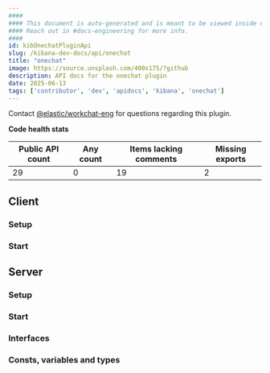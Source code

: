 ```yaml
---
####
#### This document is auto-generated and is meant to be viewed inside our experimental, new docs system.
#### Reach out in #docs-engineering for more info.
####
id: kibOnechatPluginApi
slug: /kibana-dev-docs/api/onechat
title: "onechat"
image: https://source.unsplash.com/400x175/?github
description: API docs for the onechat plugin
date: 2025-06-13
tags: ['contributor', 'dev', 'apidocs', 'kibana', 'onechat']
---
```




Contact [@elastic/workchat-eng](https://github.com/orgs/elastic/teams/workchat-eng) for questions regarding this plugin.

**Code health stats**

| Public API count  | Any count | Items lacking comments | Missing exports |
|-------------------|-----------|------------------------|-----------------|
| 29 | 0 | 19 | 2 |

## Client

### Setup
<DocDefinitionList data={[onechatObj.client.setup]}/>

### Start
<DocDefinitionList data={[onechatObj.client.start]}/>

## Server

### Setup
<DocDefinitionList data={[onechatObj.server.setup]}/>

### Start
<DocDefinitionList data={[onechatObj.server.start]}/>

### Interfaces
<DocDefinitionList data={onechatObj.server.interfaces}/>

### Consts, variables and types
<DocDefinitionList data={onechatObj.server.misc}/>

